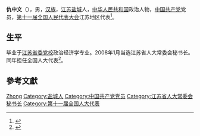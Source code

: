 '''仇中文'''（{{bd|1951年|8月|}}），男，[[汉族|汉族]]，[[江苏|江苏]][[盐城|盐城]]人，[[中华人民共和国|中华人民共和国]]政治人物，[[中国共产党|中国共产党]]党员，[[第十一届全国人民代表大会|第十一届全国人民代表大会]]江苏地区代表<ref>{{cite web|author=新华网|title=第十一届全国人大代表|url=http://news.xinhuanet.com/ziliao/2008-03/03/content_7708230.htm?node=36628|publisher=新华网|accessdate=2014-01-07|archive-date=2014-01-10|archive-url=https://web.archive.org/web/20140110211415/http://news.xinhuanet.com/ziliao/2008-03/03/content_7708230.htm?node=36628|dead-url=no}}</ref>。

== 生平 ==
毕业于[[江苏省委党校|江苏省委党校]]政治经济学专业。2008年1月当选江苏省人大常委会秘书长。同年担任全国人大代表<ref>{{cite news|title=全国人大代表信息-仇中文|url=http://210.82.31.1:8084/delegate/viewDelegate.action?dbid=110711|accessdate=2013-04-05|newspaper=全国人大网|archive-url=https://web.archive.org/web/20140318104212/http://www.npc.gov.cn/delegate/viewDelegate.action?dbid=110711|archive-date=2014-03-18|dead-url=yes}}</ref>。

== 參考文獻 ==
{{reflist}}

{{Authority control}}
{{DEFAULTSORT:Qiu仇}}
[[Category:仇姓|Zhong]]
[[Category:盐城人|Category:盐城人]]
[[Category:中国共产党党员|Category:中国共产党党员]]
[[Category:江苏省人大常委会秘书长|Category:江苏省人大常委会秘书长]]
[[Category:第十一届全国人大代表|Category:第十一届全国人大代表]]